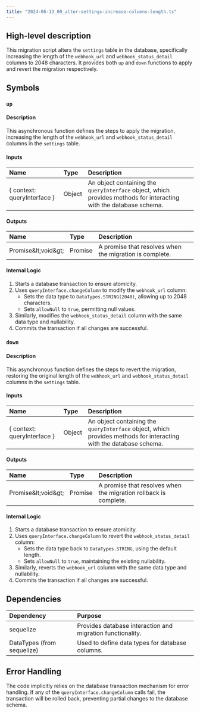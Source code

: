 ```yaml
---
title: "2024-06-13_00_alter-settings-increase-columns-length.ts"
---
```


## High-level description
This migration script alters the `settings` table in the database, specifically increasing the length of the `webhook_url` and `webhook_status_detail` columns to 2048 characters. It provides both `up` and `down` functions to apply and revert the migration respectively.

## Symbols

### `up`
#### Description
This asynchronous function defines the steps to apply the migration, increasing the length of the `webhook_url` and `webhook_status_detail` columns in the `settings` table.

#### Inputs
| Name | Type | Description |
|:-----|:-----|:------------|
| { context: queryInterface } | Object | An object containing the `queryInterface` object, which provides methods for interacting with the database schema. |

#### Outputs
| Name | Type | Description |
|:-----|:-----|:------------|
| Promise\&lt;void\&gt; | Promise | A promise that resolves when the migration is complete. |

#### Internal Logic
1. Starts a database transaction to ensure atomicity.
2. Uses `queryInterface.changeColumn` to modify the `webhook_url` column:
    - Sets the data type to `DataTypes.STRING(2048)`, allowing up to 2048 characters.
    - Sets `allowNull` to `true`, permitting null values.
3. Similarly, modifies the `webhook_status_detail` column with the same data type and nullability.
4. Commits the transaction if all changes are successful.

### `down`
#### Description
This asynchronous function defines the steps to revert the migration, restoring the original length of the `webhook_url` and `webhook_status_detail` columns in the `settings` table.

#### Inputs
| Name | Type | Description |
|:-----|:-----|:------------|
| { context: queryInterface } | Object | An object containing the `queryInterface` object, which provides methods for interacting with the database schema. |

#### Outputs
| Name | Type | Description |
|:-----|:-----|:------------|
| Promise\&lt;void\&gt; | Promise | A promise that resolves when the migration rollback is complete. |

#### Internal Logic
1. Starts a database transaction to ensure atomicity.
2. Uses `queryInterface.changeColumn` to revert the `webhook_status_detail` column:
    - Sets the data type back to `DataTypes.STRING`, using the default length.
    - Sets `allowNull` to `true`, maintaining the existing nullability.
3. Similarly, reverts the `webhook_url` column with the same data type and nullability.
4. Commits the transaction if all changes are successful.

## Dependencies
| Dependency | Purpose |
|:-----------|:--------|
| sequelize | Provides database interaction and migration functionality. |
| DataTypes (from sequelize) | Used to define data types for database columns. |

## Error Handling
The code implicitly relies on the database transaction mechanism for error handling. If any of the `queryInterface.changeColumn` calls fail, the transaction will be rolled back, preventing partial changes to the database schema.
